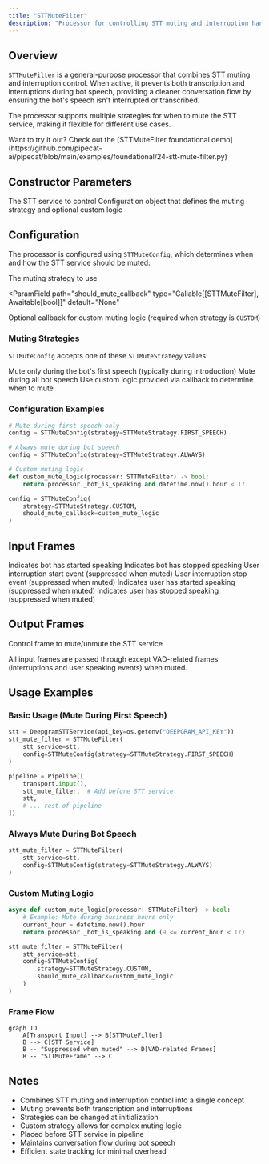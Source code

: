```yaml
---
title: "STTMuteFilter"
description: "Processor for controlling STT muting and interruption handling during bot speech"
---
```


## Overview

`STTMuteFilter` is a general-purpose processor that combines STT muting and interruption control. When active, it prevents both transcription and interruptions during bot speech, providing a cleaner conversation flow by ensuring the bot's speech isn't interrupted or transcribed.

The processor supports multiple strategies for when to mute the STT service, making it flexible for different use cases.

<Tip>
  Want to try it out? Check out the [STTMuteFilter foundational
  demo](https://github.com/pipecat-ai/pipecat/blob/main/examples/foundational/24-stt-mute-filter.py)
</Tip>

## Constructor Parameters

<ParamField path="stt_service" type="STTService" required>
  The STT service to control
</ParamField>

<ParamField path="config" type="STTMuteConfig" required>
  Configuration object that defines the muting strategy and optional custom
  logic
</ParamField>

## Configuration

The processor is configured using `STTMuteConfig`, which determines when and how the STT service should be muted:

<ParamField path="strategy" type="STTMuteStrategy">
  The muting strategy to use
</ParamField>

<ParamField
  path="should_mute_callback"
  type="Callable[[STTMuteFilter], Awaitable[bool]]"
  default="None"
>
  Optional callback for custom muting logic (required when strategy is `CUSTOM`)
</ParamField>

### Muting Strategies

`STTMuteConfig` accepts one of these `STTMuteStrategy` values:

<ParamField path="FIRST_SPEECH" type="STTMuteStrategy">
  Mute only during the bot's first speech (typically during introduction)
</ParamField>

<ParamField path="ALWAYS" type="STTMuteStrategy">
  Mute during all bot speech
</ParamField>

<ParamField path="CUSTOM" type="STTMuteStrategy">
  Use custom logic provided via callback to determine when to mute
</ParamField>

### Configuration Examples

```python
# Mute during first speech only
config = STTMuteConfig(strategy=STTMuteStrategy.FIRST_SPEECH)

# Always mute during bot speech
config = STTMuteConfig(strategy=STTMuteStrategy.ALWAYS)

# Custom muting logic
def custom_mute_logic(processor: STTMuteFilter) -> bool:
    return processor._bot_is_speaking and datetime.now().hour < 17

config = STTMuteConfig(
    strategy=STTMuteStrategy.CUSTOM,
    should_mute_callback=custom_mute_logic
)
```

## Input Frames

<ParamField path="BotStartedSpeakingFrame" type="Frame">
  Indicates bot has started speaking
</ParamField>

<ParamField path="BotStoppedSpeakingFrame" type="Frame">
  Indicates bot has stopped speaking
</ParamField>

<ParamField path="StartInterruptionFrame" type="Frame">
  User interruption start event (suppressed when muted)
</ParamField>

<ParamField path="StopInterruptionFrame" type="Frame">
  User interruption stop event (suppressed when muted)
</ParamField>

<ParamField path="UserStartedSpeakingFrame" type="Frame">
  Indicates user has started speaking (suppressed when muted)
</ParamField>

<ParamField path="UserStoppedSpeakingFrame" type="Frame">
  Indicates user has stopped speaking (suppressed when muted)
</ParamField>

## Output Frames

<ParamField path="STTMuteFrame" type="Frame">
  Control frame to mute/unmute the STT service
</ParamField>

All input frames are passed through except VAD-related frames (interruptions and user speaking events) when muted.

## Usage Examples

### Basic Usage (Mute During First Speech)

```python
stt = DeepgramSTTService(api_key=os.getenv("DEEPGRAM_API_KEY"))
stt_mute_filter = STTMuteFilter(
    stt_service=stt,
    config=STTMuteConfig(strategy=STTMuteStrategy.FIRST_SPEECH)
)

pipeline = Pipeline([
    transport.input(),
    stt_mute_filter,  # Add before STT service
    stt,
    # ... rest of pipeline
])
```

### Always Mute During Bot Speech

```python
stt_mute_filter = STTMuteFilter(
    stt_service=stt,
    config=STTMuteConfig(strategy=STTMuteStrategy.ALWAYS)
)
```

### Custom Muting Logic

```python
async def custom_mute_logic(processor: STTMuteFilter) -> bool:
    # Example: Mute during business hours only
    current_hour = datetime.now().hour
    return processor._bot_is_speaking and (9 <= current_hour < 17)

stt_mute_filter = STTMuteFilter(
    stt_service=stt,
    config=STTMuteConfig(
        strategy=STTMuteStrategy.CUSTOM,
        should_mute_callback=custom_mute_logic
    )
)
```

### Frame Flow

```mermaid
graph TD
    A[Transport Input] --> B[STTMuteFilter]
    B --> C[STT Service]
    B -- "Suppressed when muted" --> D[VAD-related Frames]
    B -- "STTMuteFrame" --> C
```

## Notes

- Combines STT muting and interruption control into a single concept
- Muting prevents both transcription and interruptions
- Strategies can be changed at initialization
- Custom strategy allows for complex muting logic
- Placed before STT service in pipeline
- Maintains conversation flow during bot speech
- Efficient state tracking for minimal overhead
